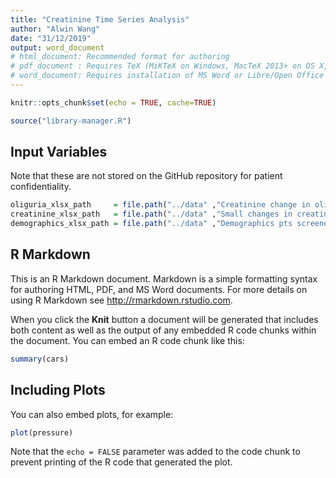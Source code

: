 ```yaml
---
title: "Creatinine Time Series Analysis"
author: "Alwin Wang"
date: "31/12/2019"
output: word_document
# html_document: Recommended format for authoring
# pdf_document : Requires TeX (MiKTeX on Windows, MacTeX 2013+ on OS X, TeX Live 2013+ on Linux)
# word_document: Requires installation of MS Word or Libre/Open Office on Linux
---
```


```r
knitr::opts_chunk$set(echo = TRUE, cache=TRUE)
```

```r
source("library-manager.R")
```

## Input Variables

Note that these are not stored on the GitHub repository for patient confidentiality. 

```r
oliguria_xlsx_path     = file.path("../data" ,"Creatinine change in oliguria 27.9.18.xlsx")
creatinine_xlsx_path   = file.path("../data" ,"Small changes in creatinine 27.9.18.xlsx")
demographics_xlsx_path = file.path("../data" ,"Demographics pts screened out.xlsx")
```

## R Markdown

This is an R Markdown document. Markdown is a simple formatting syntax for authoring HTML, PDF, and MS Word documents. For more details on using R Markdown see <http://rmarkdown.rstudio.com>.

When you click the **Knit** button a document will be generated that includes both content as well as the output of any embedded R code chunks within the document. You can embed an R code chunk like this:

```r
summary(cars)
```

## Including Plots

You can also embed plots, for example:

```r
plot(pressure)
```

Note that the `echo = FALSE` parameter was added to the code chunk to prevent printing of the R code that generated the plot.
